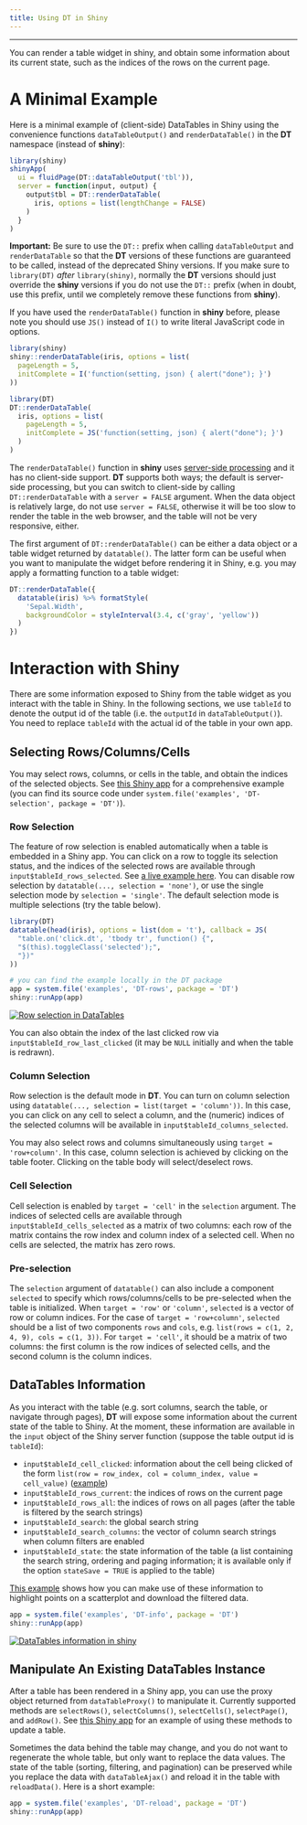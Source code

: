 ```yaml
---
title: Using DT in Shiny
---
```


---

You can render a table widget in shiny, and obtain some information about its current state, such as the indices of the rows on the current page.

# A Minimal Example

Here is a minimal example of (client-side) DataTables in Shiny using the convenience functions `dataTableOutput()` and `renderDataTable()` in the **DT** namespace (instead of **shiny**):

```r
library(shiny)
shinyApp(
  ui = fluidPage(DT::dataTableOutput('tbl')),
  server = function(input, output) {
    output$tbl = DT::renderDataTable(
      iris, options = list(lengthChange = FALSE)
    )
  }
)
```

**Important:** Be sure to use the `DT::` prefix when calling `dataTableOutput` and `renderDataTable` so that the **DT** versions of these functions are guaranteed to be called, instead of the deprecated Shiny versions. If you make sure to `library(DT)` _after_ `library(shiny)`, normally the **DT** versions should just override the **shiny** versions if you do not use the `DT::` prefix (when in doubt, use this prefix, until we completely remove these functions from **shiny**).

If you have used the `renderDataTable()` function in **shiny** before, please note you should use `JS()` instead of `I()` to write literal JavaScript code in options.

```r
library(shiny)
shiny::renderDataTable(iris, options = list(
  pageLength = 5,
  initComplete = I('function(setting, json) { alert("done"); }')
))
```

```r
library(DT)
DT::renderDataTable(
  iris, options = list(
    pageLength = 5,
    initComplete = JS('function(setting, json) { alert("done"); }')
  )
)
```

The `renderDataTable()` function in **shiny** uses [server-side processing](server.html) and it has no client-side support. **DT** supports both ways; the default is server-side processing, but you can switch to client-side by calling `DT::renderDataTable` with a `server = FALSE` argument. When the data object is relatively large, do not use `server = FALSE`, otherwise it will be too slow to render the table in the web browser, and the table will not be very responsive, either.

The first argument of `DT::renderDataTable()` can be either a data object or a table widget returned by `datatable()`. The latter form can be useful when you want to manipulate the widget before rendering it in Shiny, e.g. you may apply a formatting function to a table widget:

```r
DT::renderDataTable({
  datatable(iris) %>% formatStyle(
    'Sepal.Width',
    backgroundColor = styleInterval(3.4, c('gray', 'yellow'))
  )
})
```

# Interaction with Shiny

There are some information exposed to Shiny from the table widget as you interact with the table in Shiny. In the following sections, we use `tableId` to denote the output id of the table (i.e. the `outputId` in `dataTableOutput()`). You need to replace `tableId` with the actual id of the table in your own app.

## Selecting Rows/Columns/Cells

You may select rows, columns, or cells in the table, and obtain the indices of the selected objects. See [this Shiny app](https://yihui.shinyapps.io/DT-selection) for a comprehensive example (you can find its source code under `system.file('examples', 'DT-selection', package = 'DT')`).

### Row Selection

The feature of row selection is enabled automatically when a table is embedded in a Shiny app. You can click on a row to toggle its selection status, and the indices of the selected rows are available through `input$tableId_rows_selected`. See [a live example here](https://yihui.shinyapps.io/DT-rows/). You can disable row selection by `datatable(..., selection = 'none')`, or use the single selection mode by `selection = 'single'`. The default selection mode is multiple selections (try the table below).

```r
library(DT)
datatable(head(iris), options = list(dom = 't'), callback = JS(
  "table.on('click.dt', 'tbody tr', function() {",
  "$(this).toggleClass('selected');",
  "})"
))
```

```r
# you can find the example locally in the DT package
app = system.file('examples', 'DT-rows', package = 'DT')
shiny::runApp(app)
```

[![Row selection in DataTables](http://i.imgur.com/jBxAm4F.png)](https://yihui.shinyapps.io/DT-rows/)

You can also obtain the index of the last clicked row via `input$tableId_row_last_clicked` (it may be `NULL` initially and when the table is redrawn).

### Column Selection

Row selection is the default mode in **DT**. You can turn on column selection using `datatable(..., selection = list(target = 'column'))`. In this case, you can click on any cell to select a column, and the (numeric) indices of the selected columns will be available in `input$tableId_columns_selected`.

You may also select rows and columns simultaneously using `target = 'row+column'`. In this case, column selection is achieved by clicking on the table footer. Clicking on the table body will select/deselect rows.

### Cell Selection

Cell selection is enabled by `target = 'cell'` in the `selection` argument. The indices of selected cells are available through `input$tableId_cells_selected` as a matrix of two columns: each row of the matrix contains the row index and column index of a selected cell. When no cells are selected, the matrix has zero rows.

### Pre-selection

The `selection` argument of `datatable()` can also include a component `selected` to specify which rows/columns/cells to be pre-selected when the table is initialized. When `target = 'row'` or `'column'`, `selected` is a vector of row or column indices. For the case of `target = 'row+column'`, `selected` should be a list of two components `rows` and `cols`, e.g. `list(rows = c(1, 2, 4, 9), cols = c(1, 3))`. For `target = 'cell'`, it should be a matrix of two columns: the first column is the row indices of selected cells, and the second column is the column indices.

## DataTables Information

As you interact with the table (e.g. sort columns, search the table, or navigate through pages), **DT** will expose some information about the current state of the table to Shiny. At the moment, these information are available in the `input` object of the Shiny server function (suppose the table output id is `tableId`):

- `input$tableId_cell_clicked`: information about the cell being clicked of the form `list(row = row_index, col = column_index, value = cell_value)` ([example](https://yihui.shinyapps.io/DT-click))
- `input$tableId_rows_current`: the indices of rows on the current page
- `input$tableId_rows_all`: the indices of rows on all pages (after the table is filtered by the search strings)
- `input$tableId_search`: the global search string
- `input$tableId_search_columns`: the vector of column search strings when column filters are enabled
- `input$tableId_state`: the state information of the table (a list containing the search string, ordering and paging information; it is available only if the option `stateSave = TRUE` is applied to the table)

[This example](https://yihui.shinyapps.io/DT-info/) shows how you can make use of these information to highlight points on a scatterplot and download the filtered data.

```r
app = system.file('examples', 'DT-info', package = 'DT')
shiny::runApp(app)
```

[![DataTables information in shiny](http://i.imgur.com/iLJNC60.png)](https://yihui.shinyapps.io/DT-info/)

## Manipulate An Existing DataTables Instance

After a table has been rendered in a Shiny app, you can use the proxy object returned from `dataTableProxy()` to manipulate it. Currently supported methods are `selectRows()`, `selectColumns()`, `selectCells()`, `selectPage()`, and `addRow()`. See [this Shiny app](https://yihui.shinyapps.io/DT-proxy) for an example of using these methods to update a table.

Sometimes the data behind the table may change, and you do not want to regenerate the whole table, but only want to replace the data values. The state of the table (sorting, filtering, and pagination) can be preserved while you replace the data with `dataTableAjax()` and reload it in the table with `reloadData()`. Here is a short example:

```r
app = system.file('examples', 'DT-reload', package = 'DT')
shiny::runApp(app)
```
